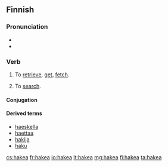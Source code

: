 ==Finnish==

===Pronunciation===
* {{IPA|[ˈhɑke̞.ɑˣ]|lang=fi}}
* {{hyphenation|ha|ke|a}}

===Verb===
{{fi-verb}}

# {{transitive}} To [[retrieve]], [[get]], [[fetch]].
# To [[search]].

====Conjugation====
{{fi-conj-koskea|ha|k}}

====Derived terms====
* [[haeskella]]
* [[haettaa]]
* [[hakija]]
* [[haku]]

[[cs:hakea]]
[[fr:hakea]]
[[io:hakea]]
[[lt:hakea]]
[[mg:hakea]]
[[fi:hakea]]
[[ta:hakea]]